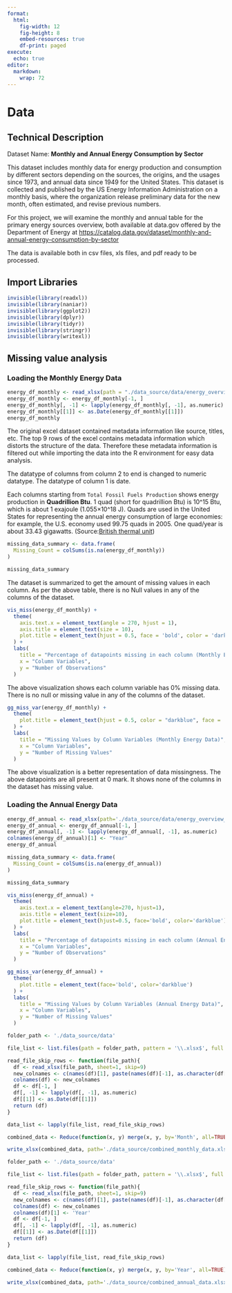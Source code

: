 ```yaml
---
format:
  html:
    fig-width: 12
    fig-height: 8
    embed-resources: true
    df-print: paged
execute: 
  echo: true
editor: 
  markdown: 
    wrap: 72
---
```


# Data

## Technical Description

Dataset Name: **Monthly and Annual Energy Consumption by Sector**

This dataset includes monthly data for energy production and consumption
by different sectors depending on the sources, the origins, and the
usages since 1973, and annual data since 1949 for the United States.
This dataset is collected and published by the US Energy Information
Administration on a monthly basis, where the organization release
preliminary data for the new month, often estimated, and revise previous
numbers.

For this project, we will examine the monthly and annual table for the
primary energy sources overview, both available at data.gov offered by
the Department of Energy at
<https://catalog.data.gov/dataset/monthly-and-annual-energy-consumption-by-sector>

The data is available both in csv files, xls files, and pdf ready to be
processed.

## Import Libraries

```r
invisible(library(readxl))
invisible(library(naniar))
invisible(library(ggplot2))
invisible(library(dplyr))
invisible(library(tidyr))
invisible(library(stringr))
invisible(library(writexl))
```

## Missing value analysis

### Loading the Monthly Energy Data

```r
energy_df_monthly <- read_xlsx(path = "./data_source/data/energy_overview_data.xlsx", sheet=1, skip=9)
energy_df_monthly <- energy_df_monthly[-1, ]
energy_df_monthly[, -1] <- lapply(energy_df_monthly[, -1], as.numeric)
energy_df_monthly[[1]] <- as.Date(energy_df_monthly[[1]])
energy_df_monthly
```

The original excel dataset contained metadata information like source,
titles, etc. The top 9 rows of the excel contains metadata information
which distorts the structure of the data. Therefore these metadata
information is filtered out while importing the data into the R
environment for easy data analysis.

The datatype of columns from column 2 to end is changed to numeric
datatype. The datatype of column 1 is date.

Each columns starting from `Total Fossil Fuels Production` shows energy
production in **Quadrillion Btu**. 1 quad (short for quadrillion Btu) is
10\^15 Btu, which is about 1 exajoule (1.055×10\^18 J). Quads are used
in the United States for representing the annual energy consumption of
large economies: for example, the U.S. economy used 99.75 quads in 2005.
One quad/year is about 33.43 gigawatts. (Source:[British thermal
unit](https://en.wikipedia.org/wiki/British_thermal_unit#:~:text=1%20quad%20(short%20for%20quadrillion,used%2099.75%20quads%20in%202005.)))

```r
missing_data_summary <- data.frame(
  Missing_Count = colSums(is.na(energy_df_monthly))
)

missing_data_summary
```

The dataset is summarized to get the amount of missing values in each
column. As per the above table, there is no Null values in any of the
columns of the dataset.

```r
vis_miss(energy_df_monthly) +
  theme(
    axis.text.x = element_text(angle = 270, hjust = 1),
    axis.title = element_text(size = 10),
    plot.title = element_text(hjust = 0.5, face = 'bold', color = 'darkblue')
  ) + 
  labs(
    title = "Percentage of datapoints missing in each column (Monthly Energy Data)",
    x = "Column Variables",
    y = "Number of Observations"
  )
```

The above visualization shows each column variable has 0% missing data.
There is no null or missing value in any of the columns of the dataset.

```r
gg_miss_var(energy_df_monthly) +
  theme(
    plot.title = element_text(hjust = 0.5, color = "darkblue", face = 'bold')
  ) +
  labs(
    title = "Missing Values by Column Variables (Monthly Energy Data)",
    x = "Column Variables",
    y = "Number of Missing Values"
  )
```

The above visualization is a better representation of data missingness.
The above datapoints are all present at 0 mark. It shows none of the
columns in the dataset has missing value.

### Loading the Annual Energy Data

```r
energy_df_annual <- read_xlsx(path='./data_source/data/energy_overview_data.xlsx', sheet=2, skip=9)
energy_df_annual <- energy_df_annual[-1, ]
energy_df_annual[, -1] <- lapply(energy_df_annual[, -1], as.numeric)
colnames(energy_df_annual)[1] <- "Year"
energy_df_annual
```

```r
missing_data_summary <- data.frame(
  Missing_Count = colSums(is.na(energy_df_annual))
)

missing_data_summary
```

```r
vis_miss(energy_df_annual) + 
  theme(
    axis.text.x = element_text(angle=270, hjust=1),
    axis.title = element_text(size=10),
    plot.title = element_text(hjust=0.5, face='bold', color='darkblue')
  ) +
  labs(
    title = "Percentage of datapoints missing in each column (Annual Energy Data)",
    x = "Column Variables",
    y = "Number of Observations"
  )
```

```r
gg_miss_var(energy_df_annual) +
  theme(
    plot.title = element_text(face='bold', color='darkblue')
  ) +
  labs(
    title = "Missing Values by Column Variables (Annual Energy Data)",
    x = "Column Variables",
    y = "Number of Missing Values"
  )
```



```r
folder_path <- './data_source/data'

file_list <- list.files(path = folder_path, pattern = '\\.xlsx$', full.names =TRUE)

read_file_skip_rows <- function(file_path){
  df <- read_xlsx(file_path, sheet=1, skip=9)
  new_colnames <- c(names(df)[1], paste(names(df)[-1], as.character(df[1, -1]), sep = " "))
  colnames(df) <- new_colnames
  df <- df[-1, ]
  df[, -1] <- lapply(df[, -1], as.numeric)
  df[[1]] <- as.Date(df[[1]])
  return (df)
}

data_list <- lapply(file_list, read_file_skip_rows)

combined_data <- Reduce(function(x, y) merge(x, y, by='Month', all=TRUE), data_list)

write_xlsx(combined_data, path='./data_source/combined_monthly_data.xlsx')

```



```r
folder_path <- './data_source/data'

file_list <- list.files(path = folder_path, pattern = '\\.xlsx$', full.names =TRUE)

read_file_skip_rows <- function(file_path){
  df <- read_xlsx(file_path, sheet=1, skip=9)
  new_colnames <- c(names(df)[1], paste(names(df)[-1], as.character(df[1, -1]), sep = " "))
  colnames(df) <- new_colnames
  colnames(df)[1] <- 'Year'
  df <- df[-1, ]
  df[, -1] <- lapply(df[, -1], as.numeric)
  df[[1]] <- as.Date(df[[1]])
  return (df)
}

data_list <- lapply(file_list, read_file_skip_rows)

combined_data <- Reduce(function(x, y) merge(x, y, by='Year', all=TRUE), data_list)

write_xlsx(combined_data, path='./data_source/combined_annual_data.xlsx')

```

